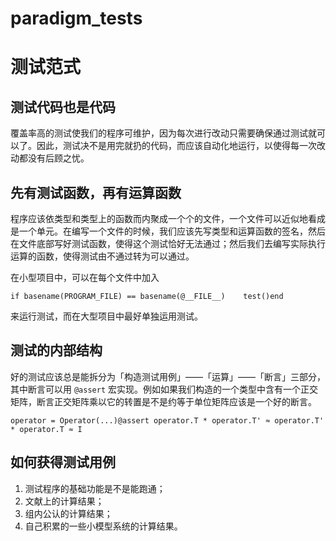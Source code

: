 # paradigm_tests

# 测试范式

## 测试代码也是代码

覆盖率高的测试使我们的程序可维护，因为每次进行改动只需要确保通过测试就可以了。因此，测试决不是用完就扔的代码，而应该自动化地运行，以使得每一次改动都没有后顾之忧。

## 先有测试函数，再有运算函数

程序应该依类型和类型上的函数而内聚成一个个的文件，一个文件可以近似地看成是一个单元。在编写一个文件的时候，我们应该先写类型和运算函数的签名，然后在文件底部写好测试函数，使得这个测试恰好无法通过；然后我们去编写实际执行运算的函数，使得测试由不通过转为可以通过。

在小型项目中，可以在每个文件中加入

```
if basename(PROGRAM_FILE) == basename(@__FILE__)    test()end
```

来运行测试，而在大型项目中最好单独运用测试。

## 测试的内部结构

好的测试应该总是能拆分为「构造测试用例」——「运算」——「断言」三部分，其中断言可以用 `@assert` 宏实现。例如如果我们构造的一个类型中含有一个正交矩阵，断言正交矩阵乘以它的转置是不是约等于单位矩阵应该是一个好的断言。

```
operator = Operator(...)@assert operator.T * operator.T' ≈ operator.T' * operator.T ≈ I
```

## 如何获得测试用例

1. 测试程序的基础功能是不是能跑通；
2. 文献上的计算结果；
3. 组内公认的计算结果；
4. 自己积累的一些小模型系统的计算结果。
